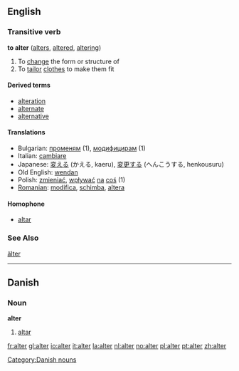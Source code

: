 ==English==

===Transitive verb===
'''to alter'''  ([[alters]], [[altered]], [[altering]])

# To [[change]] the form or structure of
# To [[tailor]] [[clothes]] to make them fit

====Derived terms====
*[[alteration]]
*[[alternate]]
*[[alternative]]

====Translations====

*Bulgarian: [[променям]] (1), [[модифицирам]] (1)
*Italian: [[cambiare]]
*Japanese: [[変える]] (かえる, kaeru), [[変更する]] (へんこうする, henkousuru)
*Old English: [[wendan]]
*Polish: [[zmieniać]], [[wpływać]] [[na]] [[coś]] (1)
*[[Romanian]]: [[modifica]], [[schimba]], [[altera]]

====Homophone====
*[[altar]]

===See Also===
[[älter]]

----

==Danish==

===Noun===
'''alter'''

# [[altar]]

[[Category:Danish nouns]]

[[fr:alter]]
[[gl:alter]]
[[io:alter]]
[[it:alter]]
[[la:alter]]
[[nl:alter]]
[[no:alter]]
[[pl:alter]]
[[pt:alter]]
[[zh:alter]]